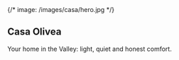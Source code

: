 
<section id="hero" className="relative">
  {/* image: /images/casa/hero.jpg */}
  <ParallaxImage
    src="/images/casa/hero.jpg"
    alt="Casa Olivea — serenity and comfort"
    heightVh={92}
    speed={0.42}
    priority
  />
  <div className="pointer-events-none absolute inset-0 grid place-items-center">
    <Reveal y={16} delay={0.1} className="text-center pointer-events-auto">
      <h1 className="text-4xl md:text-6xl font-semibold tracking-tight">Casa Olivea</h1>
      <p className="mt-4 max-w-2xl mx-auto text-base md:text-lg text-black/75">
        Your home in the Valley: light, quiet and honest comfort.
      </p>
    </Reveal>
  </div>
</section>
